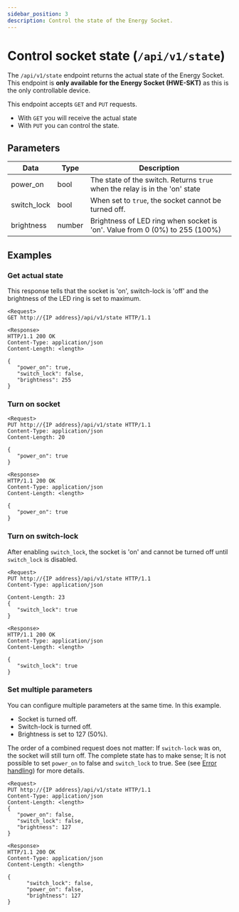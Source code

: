 ```yaml
---
sidebar_position: 3
description: Control the state of the Energy Socket.
---
```


# Control socket state (`/api/v1/state`)

The `/api/v1/state` endpoint returns the actual state of the Energy Socket. This endpoint is **only available for the Energy Socket (HWE-SKT)** as this is the only controllable device.

This endpoint accepts `GET` and `PUT` requests.

-   With `GET` you will receive the actual state
-   With `PUT` you can control the state.

## Parameters

| Data        | Type   | Description                                                                 |
| ----------- | ------ | --------------------------------------------------------------------------- |
| power_on    | bool   | The state of the switch. Returns `true` when the relay is in the 'on' state |
| switch_lock | bool   | When set to `true`, the socket cannot be turned off.                        |
| brightness  | number | Brightness of LED ring when socket is 'on'. Value from 0 (0%) to 255 (100%) |

## Examples

### Get actual state

This response tells that the socket is 'on', switch-lock is 'off' and the brightness of the LED ring is set to maximum.

```
<Request>
GET http://{IP address}/api/v1/state HTTP/1.1

<Response>
HTTP/1.1 200 OK
Content-Type: application/json
Content-Length: <length>

{
   "power_on": true,
   "switch_lock": false,
   "brightness": 255
}
```

### Turn on socket

```
<Request>
PUT http://{IP address}/api/v1/state HTTP/1.1
Content-Type: application/json
Content-Length: 20

{
   "power_on": true
}

<Response>
HTTP/1.1 200 OK
Content-Type: application/json
Content-Length: <length>

{
   "power_on": true
}
```

### Turn on switch-lock

After enabling `switch_lock`, the socket is 'on' and cannot be turned off until `switch_lock` is disabled.

```
<Request>
PUT http://{IP address}/api/v1/state HTTP/1.1
Content-Type: application/json

Content-Length: 23
{
   "switch_lock": true
}

<Response>
HTTP/1.1 200 OK
Content-Type: application/json
Content-Length: <length>

{
   "switch_lock": true
}
```

### Set multiple parameters

You can configure multiple parameters at the same time. In this example.

-   Socket is turned off.
-   Switch-lock is turned off.
-   Brightness is set to 127 (50%).

The order of a combined request does not matter: If `switch-lock` was on, the socket will still turn off.
The complete state has to make sense; It is not possible to set `power_on` to false and `switch_lock` to true. See (see [Error handling](/docs/error-handling)) for more details.

```
<Request>
PUT http://{IP address}/api/v1/state HTTP/1.1
Content-Type: application/json
Content-Length: <length>
{
   "power_on": false,
   "switch_lock": false,
   "brightness": 127
}

<Response>
HTTP/1.1 200 OK
Content-Type: application/json
Content-Length: <length>

{
      "switch_lock": false,
      "power_on": false,
      "brightness": 127
}
```
